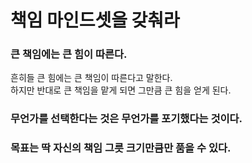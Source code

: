 # 책임 마인드셋을 갖춰라

### 큰 책임에는 큰 힘이 따른다.

흔히들 큰 힘에는 큰 책임이 따른다고 말한다.\
하지만 반대로 큰 책임을 맡게 되면 그만큼 큰 힘을 얻게 된다.

### 무언가를 선택한다는 것은 무언가를 포기했다는 것이다.

### 목표는 딱 자신의 책임 그릇 크기만큼만 품을 수 있다.
